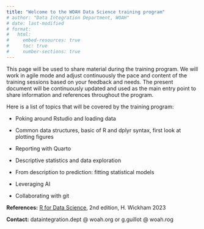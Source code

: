 ```yaml
---
title: "Welcome to the WOAH Data Science training program"
# author: "Data Integration Department, WOAH"
# date: last-modified
# format:
#   html:
#     embed-resources: true
#     toc: true
#     number-sections: true
---
```

 
This page will be used to share material during the training program. We will work in agile mode and adjust continuously the pace and content of the training sessions based on your feedback and needs. The present document will be continuously updated and used as the main entry point to share information and references throughout the program.

Here is a list of topics that will be covered by the training program:

-   Poking around Rstudio and loading data

-   Common data structures, basic of R and dplyr syntax, first look at plotting figures

-   Reporting with Quarto

<!-- -   Reference: [Tutorial: Hello, Quarto](https://quarto.org/docs/get-started/hello/rstudio.html) -->

-   Descriptive statistics and data exploration

-   From description to prediction: fitting statistical models

-   Leveraging AI

<!-- -   Co-pilot support to Rstudio IDE -->

<!-- -   Systematic use of a third-party LLMs to automate data analysis and reporting -->

<!-- -   Running locally an LLM -->

<!-- *  Packaging -->

-   Collaborating with git

**References:** [R for Data Science](https://r4ds.hadley.nz/), 2nd edition, H. Wickham 2023

**Contact:** dataintegration.dept \@ woah.org or g.guillot \@ woah.rog

